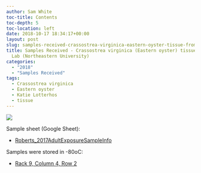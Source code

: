 ```yaml
---
author: Sam White
toc-title: Contents
toc-depth: 5
toc-location: left
date: 2018-10-17 18:34:17+00:00
layout: post
slug: samples-received-crassostrea-virginica-eastern-oyster-tissue-from-lotterhos-lab-northeastern-university
title: Samples Received - Crassostrea virginica (Eastern oyster) tissue from Lotterhos
  Lab (Northeastern University)
categories:
  - "2018"
  - "Samples Received"
tags:
  - Crassostrea virginica
  - Eastern oyster
  - Katie Lotterhos
  - tissue
---
```


![](https://gannet.fish.washington.edu/Atumefaciens/images/20181017_samples_recd.jpg)

Sample sheet (Google Sheet):





  * [Roberts_2017AdultExposureSampleInfo](https://docs.google.com/spreadsheets/d/1gEtDe5ogUpn0nYC0dn_cGdx_1l0UI2Z6kczU5UdBY4M/edit?usp=sharing)



Samples were stored in -80oC:





  * [Rack 9, Column 4, Row 2](https://docs.google.com/spreadsheets/d/1Qsvz3QTURlPF_hX05BQxjom3484WuMfqQ1ILl9LEljU/edit?usp=sharing)


